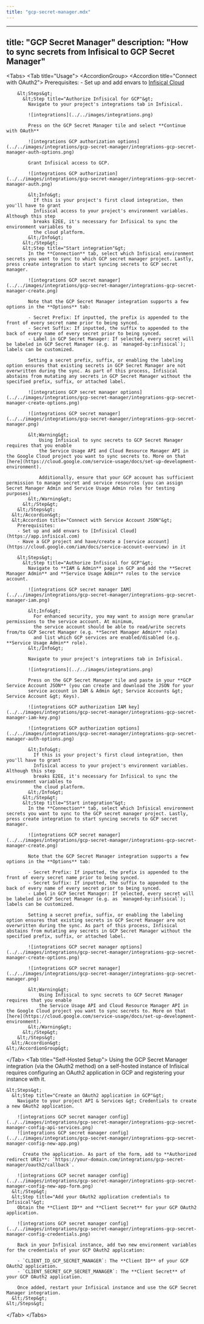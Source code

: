 ```yaml
---
title: "gcp-secret-manager.mdx"
---
```


---
title: "GCP Secret Manager"
description: "How to sync secrets from Infisical to GCP Secret Manager"
---

&lt;Tabs&gt;
  &lt;Tab title="Usage"&gt;
    &lt;AccordionGroup&gt;
      &lt;Accordion title="Connect with OAuth2"&gt;
        Prerequisites:
        - Set up and add envars to [Infisical Cloud](https://app.infisical.com)

        &lt;Steps&gt;
          &lt;Step title="Authorize Infisical for GCP"&gt;
            Navigate to your project's integrations tab in Infisical.

            ![integrations](../../images/integrations.png)

            Press on the GCP Secret Manager tile and select **Continue with OAuth**

            ![integrations GCP authorization options](../../images/integrations/gcp-secret-manager/integrations-gcp-secret-manager-auth-options.png)

            Grant Infisical access to GCP.

            ![integrations GCP authorization](../../images/integrations/gcp-secret-manager/integrations-gcp-secret-manager-auth.png)

            &lt;Info&gt;
              If this is your project's first cloud integration, then you'll have to grant
              Infisical access to your project's environment variables. Although this step
              breaks E2EE, it's necessary for Infisical to sync the environment variables to
              the cloud platform.
            &lt;/Info&gt;
          &lt;/Step&gt;
          &lt;Step title="Start integration"&gt;
            In the **Connection** tab, select which Infisical environment secrets you want to sync to which GCP secret manager project. Lastly, press create integration to start syncing secrets to GCP secret manager.

            ![integrations GCP secret manager](../../images/integrations/gcp-secret-manager/integrations-gcp-secret-manager-create.png)

            Note that the GCP Secret Manager integration supports a few options in the **Options** tab:

            - Secret Prefix: If inputted, the prefix is appended to the front of every secret name prior to being synced.
            - Secret Suffix: If inputted, the suffix to appended to the back of every name of every secret prior to being synced.
            - Label in GCP Secret Manager: If selected, every secret will be labeled in GCP Secret Manager (e.g. as `managed-by:infisical`); labels can be customized.

            Setting a secret prefix, suffix, or enabling the labeling option ensures that existing secrets in GCP Secret Manager are not overwritten during the sync. As part of this process, Infisical abstains from mutating any secrets in GCP Secret Manager without the specified prefix, suffix, or attached label.

            ![integrations GCP secret manager options](../../images/integrations/gcp-secret-manager/integrations-gcp-secret-manager-create-options.png)

            ![integrations GCP secret manager](../../images/integrations/gcp-secret-manager/integrations-gcp-secret-manager.png)

            &lt;Warning&gt;
                Using Infisical to sync secrets to GCP Secret Manager requires that you enable
                the Service Usage API and Cloud Resource Manager API in the Google Cloud project you want to sync secrets to. More on that [here](https://cloud.google.com/service-usage/docs/set-up-development-environment).

                Additionally, ensure that your GCP account has sufficient permission to manage secret and service resources (you can assign Secret Manager Admin and Service Usage Admin roles for testing purposes)
            &lt;/Warning&gt;
          &lt;/Step&gt;
        &lt;/Steps&gt;
      &lt;/Accordion&gt;
      &lt;Accordion title="Connect with Service Account JSON"&gt;
        Prerequisites:
        - Set up and add envars to [Infisical Cloud](https://app.infisical.com)
        - Have a GCP project and have/create a [service account](https://cloud.google.com/iam/docs/service-account-overview) in it

        &lt;Steps&gt;
          &lt;Step title="Authorize Infisical for GCP"&gt;
            Navigate to **IAM & Admin** page in GCP and add the **Secret Manager Admin** and **Service Usage Admin** roles to the service account.

            ![integrations GCP secret manager IAM](../../images/integrations/gcp-secret-manager/integrations-gcp-secret-manager-iam.png)

            &lt;Info&gt;
              For enhanced security, you may want to assign more granular permissions to the service account. At minimum,
              the service account should be able to read/write secrets from/to GCP Secret Manager (e.g. **Secret Manager Admin** role)
              and list which GCP services are enabled/disabled (e.g. **Service Usage Admin** role).
            &lt;/Info&gt;

            Navigate to your project's integrations tab in Infisical.

            ![integrations](../../images/integrations.png)

            Press on the GCP Secret Manager tile and paste in your **GCP Service Account JSON** (you can create and download the JSON for your
            service account in IAM & Admin &gt; Service Accounts &gt; Service Account &gt; Keys).

            ![integrations GCP authorization IAM key](../../images/integrations/gcp-secret-manager/integrations-gcp-secret-manager-iam-key.png)

            ![integrations GCP authorization options](../../images/integrations/gcp-secret-manager/integrations-gcp-secret-manager-auth-options.png)

            &lt;Info&gt;
              If this is your project's first cloud integration, then you'll have to grant
              Infisical access to your project's environment variables. Although this step
              breaks E2EE, it's necessary for Infisical to sync the environment variables to
              the cloud platform.
            &lt;/Info&gt;
          &lt;/Step&gt;
          &lt;Step title="Start integration"&gt;
            In the **Connection** tab, select which Infisical environment secrets you want to sync to the GCP secret manager project. Lastly, press create integration to start syncing secrets to GCP secret manager.

            ![integrations GCP secret manager](../../images/integrations/gcp-secret-manager/integrations-gcp-secret-manager-create.png)

            Note that the GCP Secret Manager integration supports a few options in the **Options** tab:

            - Secret Prefix: If inputted, the prefix is appended to the front of every secret name prior to being synced.
            - Secret Suffix: If inputted, the suffix to appended to the back of every name of every secret prior to being synced.
            - Label in GCP Secret Manager: If selected, every secret will be labeled in GCP Secret Manager (e.g. as `managed-by:infisical`); labels can be customized.

            Setting a secret prefix, suffix, or enabling the labeling option ensures that existing secrets in GCP Secret Manager are not overwritten during the sync. As part of this process, Infisical abstains from mutating any secrets in GCP Secret Manager without the specified prefix, suffix, or attached label.

            ![integrations GCP secret manager options](../../images/integrations/gcp-secret-manager/integrations-gcp-secret-manager-create-options.png)

            ![integrations GCP secret manager](../../images/integrations/gcp-secret-manager/integrations-gcp-secret-manager.png)

            &lt;Warning&gt;
                Using Infisical to sync secrets to GCP Secret Manager requires that you enable
                the Service Usage API and Cloud Resource Manager API in the Google Cloud project you want to sync secrets to. More on that [here](https://cloud.google.com/service-usage/docs/set-up-development-environment).
            &lt;/Warning&gt;
          &lt;/Step&gt;
        &lt;/Steps&gt;
      &lt;/Accordion&gt;
    &lt;/AccordionGroup&gt;

  &lt;/Tab&gt;
  &lt;Tab title="Self-Hosted Setup"&gt;
    Using the GCP Secret Manager integration (via the OAuth2 method) on a self-hosted instance of Infisical requires configuring an OAuth2 application in GCP
    and registering your instance with it.

    &lt;Steps&gt;
      &lt;Step title="Create an OAuth2 application in GCP"&gt;
        Navigate to your project API & Services &gt; Credentials to create a new OAuth2 application.

        ![integrations GCP secret manager config](../../images/integrations/gcp-secret-manager/integrations-gcp-secret-manager-config-api-services.png)
        ![integrations GCP secret manager config](../../images/integrations/gcp-secret-manager/integrations-gcp-secret-manager-config-new-app.png)

          Create the application. As part of the form, add to **Authorized redirect URIs**: `https://your-domain.com/integrations/gcp-secret-manager/oauth2/callback`.

        ![integrations GCP secret manager config](../../images/integrations/gcp-secret-manager/integrations-gcp-secret-manager-config-new-app-form.png)
      &lt;/Step&gt;
      &lt;Step title="Add your OAuth2 application credentials to Infisical"&gt;
        Obtain the **Client ID** and **Client Secret** for your GCP OAuth2 application.

        ![integrations GCP secret manager config](../../images/integrations/gcp-secret-manager/integrations-gcp-secret-manager-config-credentials.png)

        Back in your Infisical instance, add two new environment variables for the credentials of your GCP OAuth2 application:

        - `CLIENT_ID_GCP_SECRET_MANAGER`: The **Client ID** of your GCP OAuth2 application.
        - `CLIENT_SECRET_GCP_SECRET_MANAGER`: The **Client Secret** of your GCP OAuth2 application.

        Once added, restart your Infisical instance and use the GCP Secret Manager integration.
      &lt;/Step&gt;
    &lt;/Steps&gt;

  &lt;/Tab&gt;
&lt;/Tabs&gt;
